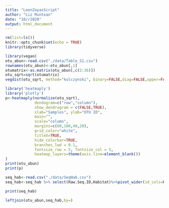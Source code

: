 ```yaml
---
title: "LeonZayasScript"
author: "Liz Muntean"
date: "10//2020"
output: html_document
---
```


```r
rm(list=ls())
knitr::opts_chunk$set(echo = TRUE)
library(tidyverse)

```
```r
library(vegan)
otu_abun<-read.csv("./data/Table_S1.csv")
rownames(otu_abun)<-otu_abun[,1]
otumatrix<-as.matrix(otu_abun[,c(2:36)])
otu_sqrt=sqrt(otumatrix)
vegdist(otu_sqrt, method="kulczynski", binary=FALSE,diag=FALSE,upper=FALSE,na.rm=FALSE)
```
```r
library('heatmaply')
library('plotly')
p<-heatmaply(normalize(otu_sqrt),
             dendogram=c("row","column"),
             show_dendrogram = c(FALSE,TRUE),
             xlab="Samples", ylab="OTU ID",
             main="",
             scale="column",
             margins=c(60,100,40,20),
             grid_color="white",
             titleX=TRUE,
             hide_colorbar=TRUE,
             branches_lwd = 0.1,
             fontsize_row = 5, fontsize_col = 5,
             heatmap_layers=theme(axis.line=element_blank())
)
print(otu_abun)
print(p)
```

```r
seq_hab<-read.csv("./data/SeqHab.csv")
seq_hab<-seq_hab %>% select(Raw.Seq.ID,Habitat)%>%pivot_wider(id_cols=Raw.Seq.ID,names_from=Raw.Seq.ID, values_from=Habitat)

print(seq_hab)
```
```r
leftjoin(otu_abun,seq_hab,by=)
```
